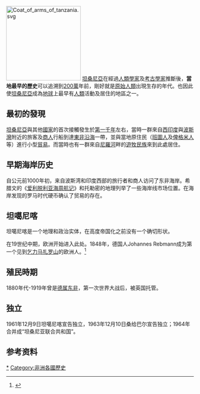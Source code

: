 {{expand language|1=en|page=|time=2019-11-24T03:35:39+00:00}}
[[File:Coat_of_arms_of_tanzania.svg|200px]]
[[坦桑尼亞|坦桑尼亞]]在經過[[人類學|人類學家]]及[[考古學|考古學家]]推斷後，'''當地最早的歷史'''可以追溯到[[200|200萬]]年前，剛好就是[[巧人|原始人類]]出現生存的年代。也因此使[[坦桑尼亞|坦桑尼亞]]成為[[地球|地球]]上最早有[[人類|人類]]活動及居住的地區之一。

== 最初的發現 ==
[[坦桑尼亞|坦桑尼亞]]與其他[[國家|國家]]的首次接觸發生於[[1000|第一千年]]左右，當時一群來自[[西印度|西印度]]與[[波斯灣|波斯灣]]附近的旅客及[[貿易|商人]]行船到達[[東部非洲|東非沿海]]一帶，並與當地原住民（[[班圖人|班圖人]]及[[俾格米人|俾格米人]]等）進行小型[[貿易|貿易]]。而當時也有一群來自[[尼羅河|尼羅河]]畔的[[遊牧民族|遊牧民族]]來到此處居住。

==早期海岸历史==
自公元前1000年初，来自波斯湾和印度西部的旅行者和商人访问了东非海岸。希腊文的《[[爱利脱利亚海周航记|爱利脱利亚海周航记]]》和托勒密的地理列举了一些海岸线市场位置。在海岸发现的罗马时代硬币确认了贸易的存在。

==坦噶尼喀==
坦噶尼喀是一个地理和政治实体，在高度帝国化之前没有一个确切形状。

在19世纪中期，欧洲开始进入此处。1848年，德国人Johannes Rebmann成为第一个见到[[乞力马扎罗山|乞力马扎罗山]]的欧洲人。<ref>{{Cite book | last = Raum | first = Otto Friedrich | last2 = Moore | first2 = Sally Falk | title = Chaga Childhood: A Description of Indigenous Education in an East African Tribe | publisher = LIT Verlag Berlin-Hamburg-Münster | year = 1996 | page = xvi | url = https://books.google.com/books?id=KUaKD0LI4QAC&pg=PR16 | isbn = 3-89473-874-X | access-date = 2016-02-10 | archive-date = 2016-05-02 | archive-url = https://web.archive.org/web/20160502004448/https://books.google.com/books?id=KUaKD0LI4QAC&pg=PR16 | dead-url = no }}</ref>

== 殖民時期 ==
1880年代-1919年曾是[[德属东非|德属东非]]，第一次世界大战后，被英国托管。

==独立==
1961年12月9日坦噶尼喀宣告独立，1963年12月10日桑给巴尔宣告独立；1964年合并成“坦桑尼亚联合共和国”。

==参考资料==
{{Reflist}}

{{非洲題目|歷史}}

[[Category:坦桑尼亞歷史|*]]
[[Category:非洲各國歷史|Category:非洲各國歷史]]